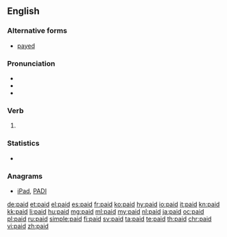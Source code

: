 ==English==

===Alternative forms===
* [[payed]] {{qualifier|archaic}}

===Pronunciation===
* {{IPA|/ˈpeɪd/|lang=en}}
* {{audio|en-us-paid.ogg|Audio (US)|lang=en}}
* {{rhymes|eɪd|lang=en}}

===Verb===
{{head|en|verb form}}

# {{en-past of|pay}}

===Statistics===
* {{rank|brother|I've|longer|476|paid|art|neither|suddenly}}

===Anagrams===
* [[iPad#English|iPad]], [[PADI#English|PADI]]

[[de:paid]]
[[et:paid]]
[[el:paid]]
[[es:paid]]
[[fr:paid]]
[[ko:paid]]
[[hy:paid]]
[[io:paid]]
[[it:paid]]
[[kn:paid]]
[[kk:paid]]
[[li:paid]]
[[hu:paid]]
[[mg:paid]]
[[ml:paid]]
[[my:paid]]
[[nl:paid]]
[[ja:paid]]
[[oc:paid]]
[[pl:paid]]
[[ru:paid]]
[[simple:paid]]
[[fi:paid]]
[[sv:paid]]
[[ta:paid]]
[[te:paid]]
[[th:paid]]
[[chr:paid]]
[[vi:paid]]
[[zh:paid]]